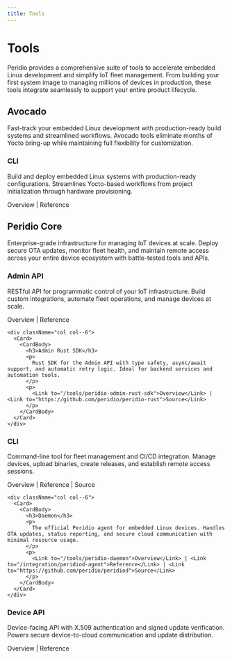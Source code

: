 ```yaml
---
title: Tools
---
```



# Tools

Peridio provides a comprehensive suite of tools to accelerate embedded Linux development and simplify IoT fleet management. From building your first system image to managing millions of devices in production, these tools integrate seamlessly to support your entire product lifecycle.

## Avocado

Fast-track your embedded Linux development with production-ready build systems and streamlined workflows. Avocado tools eliminate months of Yocto bring-up while maintaining full flexibility for customization.

<div className={styles.toolsGrid}>
  <div className="row">
    <div className="col col--6">
      <Card>
        <CardBody>
          <h3>CLI</h3>
          <p>
            Build and deploy embedded Linux systems with production-ready configurations. Streamlines Yocto-based workflows from project initialization through hardware provisioning.
          </p>
          <p>
            <Link to="/tools/avocado-cli">Overview</Link> | <Link to="/avocado-cli">Reference</Link>
          </p>
        </CardBody>
      </Card>
    </div>
  </div>
</div>

## Peridio Core

Enterprise-grade infrastructure for managing IoT devices at scale. Deploy secure OTA updates, monitor fleet health, and maintain remote access across your entire device ecosystem with battle-tested tools and APIs.

<div className={styles.toolsGrid}>
  <div className="row">
    <div className="col col--6">
      <Card>
        <CardBody>
          <h3>Admin API</h3>
          <p>
            RESTful API for programmatic control of your IoT infrastructure. Build custom integrations, automate fleet operations, and manage devices at scale.
          </p>
          <p>
            <Link to="/tools/admin-api">Overview</Link> | <Link to="/admin-api">Reference</Link>
          </p>
        </CardBody>
      </Card>
    </div>

    <div className="col col--6">
      <Card>
        <CardBody>
          <h3>Admin Rust SDK</h3>
          <p>
            Rust SDK for the Admin API with type safety, async/await support, and automatic retry logic. Ideal for backend services and automation tools.
          </p>
          <p>
            <Link to="/tools/peridio-admin-rust-sdk">Overview</Link> | <Link to="https://github.com/peridio/peridio-rust">Source</Link>
          </p>
        </CardBody>
      </Card>
    </div>
  </div>

  <div className="row">
    <div className="col col--6">
      <Card>
        <CardBody>
          <h3>CLI</h3>
          <p>
            Command-line tool for fleet management and CI/CD integration. Manage devices, upload binaries, create releases, and establish remote access sessions.
          </p>
          <p>
            <Link to="/tools/peridio-cli">Overview</Link> | <Link to="/peridio-cli">Reference</Link> | <Link to="https://github.com/peridio/peridio-cli">Source</Link>
          </p>
        </CardBody>
      </Card>
    </div>

    <div className="col col--6">
      <Card>
        <CardBody>
          <h3>Daemon</h3>
          <p>
            The official Peridio agent for embedded Linux devices. Handles OTA updates, status reporting, and secure cloud communication with minimal resource usage.
          </p>
          <p>
            <Link to="/tools/peridio-daemon">Overview</Link> | <Link to="/integration/peridiod-agent">Reference</Link> | <Link to="https://github.com/peridio/peridiod">Source</Link>
          </p>
        </CardBody>
      </Card>
    </div>
  </div>

  <div className="row">
    <div className="col col--6">
      <Card>
        <CardBody>
          <h3>Device API</h3>
          <p>
            Device-facing API with X.509 authentication and signed update verification. Powers secure device-to-cloud communication and update distribution.
          </p>
          <p>
            <Link to="/tools/device-api">Overview</Link> | <Link to="/device-api">Reference</Link>
          </p>
        </CardBody>
      </Card>
    </div>
  </div>
</div>